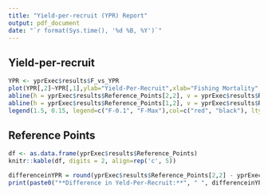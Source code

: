 ```yaml
---
title: "Yield-per-recruit (YPR) Report"
output: pdf_document
date: "`r format(Sys.time(), '%d %B, %Y')`"
---
```


## Yield-per-recruit
```r
YPR <- yprExec$results$F_vs_YPR
plot(YPR[,2]~YPR[,1],ylab="Yield-Per-Recruit",xlab="Fishing Mortality",type="l")
abline(h = yprExec$results$Reference_Points[2,2], v = yprExec$results$Reference_Points[2,1], col = "black", lty = 2)
abline(h = yprExec$results$Reference_Points[1,2], v = yprExec$results$Reference_Points[1,1], col = "red", lty = 2)
legend(1.5, 0.15, legend=c("F-0.1", "F-Max"),col=c("red", "black"), lty=2:2, cex=0.8)
```

## Reference Points
```r
df <- as.data.frame(yprExec$results$Reference_Points)
knitr::kable(df, digits = 2, align=rep('c', 5))
```



```r
differenceinYPR = round(yprExec$results$Reference_Points[2,2] - yprExec$results$Reference_Points[1,2], 6)
print(paste0("**Difference in Yeld-Per-Recruit:**", " ", differenceinYPR))
```